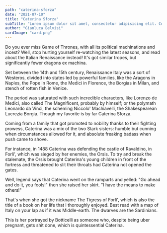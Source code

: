```yaml
---
path: "caterina-sforza"
date: "2021-07-10"
title: "Caterina Sforza"
subTitle: "Lorem ipsum dolor sit amet, consectetur adipisicing elit. Commodi cupiditate dicta repellendus!"
author: "Gianluca Belvisi"
cardImage: "card.png"
---
```


Do you ever miss Game of Thrones, with all its political machinations and incest? Well, stop hurting yourself re-watching the latest seasons, and read about the Italian Renaissance instead! It's got similar tropes, but significantly fewer dragons ex machina.

Set between the 14th and 15th century, Renaissance Italy was a sort of Westeros, divided into states led by powerful families, like the Aragons in Naples, the Pope in Rome, the Medici in Florence, the Borgias in Milan, and stench of rotten fish in Venice.

The period was saturated with such incredible characters, like Lorenzo de Medici, also called The Magnificent, probably by himself; or the polymath Leonardo da Vinci, the scheming Niccolo' Machiavelli, the Shakespearean Lucrezia Borgia. Though my favorite is by far Caterina Sforza.

Coming from a family that got promoted to nobility thanks to their fighting prowess, Caterina was a mix of the two Stark sisters: humble but cunning when circumstances allowed for it, and absolute freaking badass when push came to shove.

For instance, in 1488 Caterina was defending the castle of Ravaldino, in Forli', which was sieged by her enemies, the Orsis. To try and break the stalemate, the Orsis brought Caterina's young children in front of the fortress and threatened to slit their throats had Caterina not opened the gates.

Well, legend says that Caterina went on the ramparts and yelled: "Go ahead and do it, you fools!" then she raised her skirt. "I have the means to make others!"

That's when she got the nickname The Tigress of Forli', which is also the title of a book on her life that I thoroughly enjoyed. Best read with a map of Italy on your lap as if it was Middle-earth. The dwarves are the Sardinians.

This is her portrayed by Botticelli as someone who, despite being uber pregnant, gets shit done, which is quintessential Caterina.
